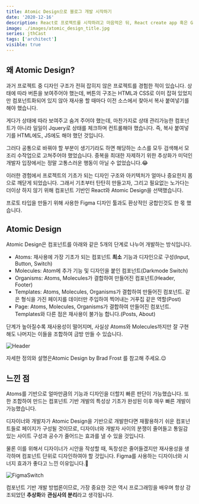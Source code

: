```yaml
---
title: Atomic Design으로 블로그 개발 시작하기
date: '2020-12-16'
description: React로 프로젝트를 시작하려고 마음먹은 뒤, React create app 혹은 Gatsby 등 프로젝트를 생성 후 이제부터 무엇을 어떻게 해야 할지 고민한 적이 있을 것입니다. 보통 가장 먼저 하는 건 앞으로 어떻게 설계된 내용들을 구현할지 아키텍처를 구성하는 일 입니다. 컴포넌트를 기반으로 쌓아올리는 React와 Figma는 Atomic Design이 가장 적격이라고 생각하여 이번에 시도해 보았습니다.
image: ./images/atomic_design_title.jpg
series: jthCast
tags: ['architect']
visible: true
---
```


## 왜 Atomic Design?

과거 프로젝트 중 디자인 구조가 전혀 잡히지 않은 프로젝트를 경험한 적이 있습니다.
상태에 따라 버튼을 보여주어야 했는데, 버튼의 구조는 HTML과 CSS로 이미 잡혀 있었지만 컴포넌트화되어 있지 않아
재사용 할 때마다 이전 소스에서 찾아서 복사 붙여넣기를 해야 했습니다.

게다가 상태에 따라 보여주고 숨겨 주어야 했는데, 마찬가지로 상태 관리가능한 컴포넌트가 아니라
일일이 Jquery로 상태를 체크하며 컨트롤해야 했습니다. 즉, 복사 붙여넣기를 HTML에도, JS에도 해야 했던 것입니다.

그러다 공통으로 바꿔야 할 부분이 생기기라도 하면 해당하는 소스를 모두 검색해서 모조리 수작업으로 고쳐주어야 했었습니다.
중복을 최대한 자제하기 위한 추상화가 미덕인 개발자 입장에서는 정말 고통스러운 행동이 아닐 수 없었습니다.😂

이러한 경험에서 프로젝트의 기초가 되는 디자인 구조와 아키텍처가 얼마나 중요한지 몸으로 깨닫게 되었습니다.
그래서 기초부터 탄탄히 만들고자, 그리고 필요없는 노가다는 더이상 하지 않기 위해 컴포넌트 기반인 React와 Atomic Design을 선택했습니다.

프로토 타입을 만들기 위해 사용한 Figma 디자인 툴과도 환상적인 궁합인것도 한 몫 했습니다.

## Atomic Design

Atomic Design은 컴포넌트를 아래와 같은 5개의 단계로 나누어 개발하는 방식입니다.

- Atoms: 재사용에 가장 기초가 되는 컴포넌트 **최소** 기능과 디자인으로 구성(Input, Button, Switch)
- Molecules: Atom에 추가 기능 및 디자인을 붙인 컴포넌트(Darkmode Switch)
- Organisms: Atoms, Molecules가 결합하여 만들어진 컴포넌트(Header, Footer)
- Templates: Atoms, Molecules, Organisms가 결합하여 만들어진 컴포넌트.
  같은 형식을 가진 페이지를 데이터만 주입하여 찍어내는 거푸집 같은 역할(Post)
- Page: Atoms, Molecules, Organisms가 결합하여 만들어진 컴포넌트. Templates와 다른 점은 재사용이 불가능 합니다.(Posts, About)

단계가 높아질수록 재사용성이 떨어지며, 사실상 Atoms와 Molecules까지만 잘 구현해도 나머지는 이들을 조합하여 금방 만들 수 있습니다.

![Header](./images/header.jpg '여러 가지 구성 요소들이 모여 만들어진 헤더 컴포넌트')

자세한 정의와 설명은<ExternalLink href="https://atomicdesign.bradfrost.com/">Atomic Design by Brad Frost</ExternalLink>
를 참고해 주세요.😉

## 느낀 점

Atoms를 기반으로 얼마만큼의 기능과 디자인을 더할지 빠른 판단이 가능했습니다.
또한 조합하여 만드는 컴포넌트 기반 개발의 특성상 기초가 완성된 이후 매우 빠른 개발이 가능했습니다.

디자이너와 개발자가 Atomic Design을 기반으로 개발한다면 재활용하기 쉬운 컴포넌트들로 페이지가 구성될 것이므로,
디자이너와 개발자 사이의 분쟁이 줄어들고 통일감 있는 사이트 구성과 공수가 줄어드는 효과를 낼 수 있을 것입니다.

물론 이를 위해서 디자이너가 시안을 작성할 때, 독창성은 줄어들겠지만 재사용성을 생각하며 컴포넌트 단위로 디자인하여야 할 것입니다.
Figma를 사용하는 디자이너와 시너지 효과가 좋다고 느낀 이유입니다.💯

![FigmaSwitch](./images/figma_switch.png 'Figma도 컴포넌트 기반으로 디자인 합니다. 해님 표정이... 강렬하네요.')

컴포넌트 기반 개발 방법론이므로, 가장 중요한 것은 역시 프로그래밍을 배우며 항상 강조되었던 **추상화**와 **관심사의 분리**라고 생각됩니다.
